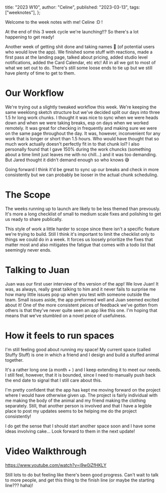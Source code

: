   title: "2023 W10",
  author: "Celine",
  published: "2023-03-13",
  tags: ["weeknotes"],
};

Welcome to the week notes with me! Celine :D !

At the end of this 3 week cycle we're launching!!? So there's a lot happening to get ready!

Another week of getting shit done and taking names 🤩 (of potential users who would love the app). We finished some stuff with reactions, made a first pass at the landing page, talked about pricing, added studio level notifications, added the Card Calendar, etc etc! All in all we got to most of what we set out to do. There's still some loose ends to tie up but we still have plenty of time to get to them.

# Our Workflow

We're trying out a slightly tweaked workflow this week. We're keeping the same weeklong sketch structure but we've decided split our days into three 1.5 hr long work chunks. I thought it was nice to sync when we were heads down and when we were taking breaks, esp on days when we worked remotely. It was great for checking in frequently and making sure we were on the same page throughout the day. It was, however, inconvenient for any work that is longer or short than 1.5 hours. Who would have thought that so much work actually doesn't perfectly fit in to that chunk lol? I also personally found that I gave 150% during the work chuncks (something about a time limit just leaves me with no chill...) and it was too demanding. But Jared thought it didn't demand enough so who knows 😅

Going forward I think it'd be great to sync up our breaks and check in more consistently but we can probably be looser in the actual chunk scheduling.

# The Scope

The weeks running up to launch are likely to be less themed than prevously. It's more a long checklist of small to medium scale fixes and polishing to get us ready to share publically.

This style of work a little harder to scope since there isn't a specific feature we're trying to build. Still I think it's important to limit the checklist only to things we could do in a week. It forces us loosely prioritize the fixes that matter most and also mitigates the fatigue that comes with a todo list that seemingly never ends.

# Talking to Juan

Juan was our first user interview of ths version of the app! We love Juan! It was, as always, really great talking to him and it never fails to surprise me how many little issues pop up when you test with someone outside the team. Small issues aside, the app preformed well and Juan seemed excited about it! One of the more consistent peices of feedback we've gotten from others is that they've never quite seen an app like this one. I'm hoping that means that we've stumbled on a novel peice of usefulness.

# How it feels to run spaces

I'm still feeling good about running my space! My current space (called Stuffy Stuff) is one in which a friend and I design and build a stuffed animal together.

It's a rather long one (a month + ) and I keep extending it to meet our needs. I still feel, however, that it is bounded, since I need to manually push back the end date to signal that I still care about this.

I'm pretty confident that the app has kept me moving forward on the project where I would have otherwise given up. The project is fairly individual with me making the body of the animal and my friend making the clothing separately. Still, that another person is involved and that I have a legible place to post my updates seems to be helping me do the project consistently!

I do get the sense that I should start another space soon and I have some ideas involving cake... Look forward to them in the next update!

# Video Walkthrough

https://www.youtube.com/watch?v=j9w0jZfHKLY

Still lots to do but feeling like there's been good progress. Can't wait to talk to more people, and get this thing to the finish line (or maybe the starting line??? haha)!
